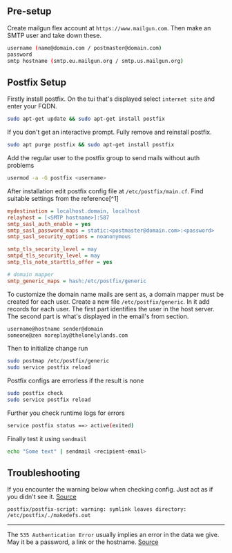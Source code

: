 ## Pre-setup

Create mailgun flex account at `https://www.mailgun.com`. Then make an SMTP user and take down these.

``` bash
username (name@domain.com / postmaster@domain.com)
password
smtp hostname (smtp.eu.mailgun.org / smtp.us.mailgun.org)
```

## Postfix Setup

Firstly install postfix. On the tui that's displayed select `internet site` and enter your FQDN.

``` bash
sudo apt-get update && sudo apt-get install postfix
```

If you don't get an interactive prompt. Fully remove and reinstall postfix.

``` bash
sudo apt purge postfix && sudo apt-get install postfix
```

Add the regular user to the postfix group to send mails without auth problems

``` bash
usermod -a -G postfix <username>
```

After installation edit postfix config file at `/etc/postfix/main.cf`. Find suitable settings from the reference[^1]

``` ini
mydestination = localhost.domain, localhost
relayhost = [<SMTP hostname>]:587
smtp_sasl_auth_enable = yes
smtp_sasl_password_maps = static:<postmaster@domain.com>:<password>
smtp_sasl_security_options = noanonymous

smtp_tls_security_level = may
smtpd_tls_security_level = may
smtp_tls_note_starttls_offer = yes

# domain mapper
smtp_generic_maps = hash:/etc/postfix/generic
```

To customize the domain name mails are sent as, a domain mapper must be created for each user. Create a new file `/etc/postfix/generic`. In it add records for each user. The first part identifies the user in the host server. The second part is what's displayed in the email's from section.

``` bash
username@hostname sender@domain
someone@zen noreplay@thelonelylands.com
```

Then to initialize change run

``` bash
sudo postmap /etc/postfix/generic
sudo service postfix reload
```

Postfix configs are errorless if the result is none

``` bash
sudo postfix check
sudo service postfix reload
```


Further you check runtime logs for errors

``` bash
service postfix status ==> active(exited)
```

Finally test it using `sendmail`

``` bash
echo "Some text" | sendmail <recipient-email>
```


## <Red>Troubleshooting</Red>

If you encounter the warning below when checking config. Just act as if you didn't see it. [Source](https://documentation.mailgun.com/en/latest/user_manual.html#smtp-relay)

```
postfix/postfix-script: warning: symlink leaves directory: /etc/postfix/./makedefs.out
```

---

The `535 Authentication Error` usually implies an error in the data we give. May it be a password, a link or the hostname. [Source](https://serverfault.com/questions/1004137/postfix-postfix-script-warning-symlink-leaves-directory-etc-postfix-makedefs)

